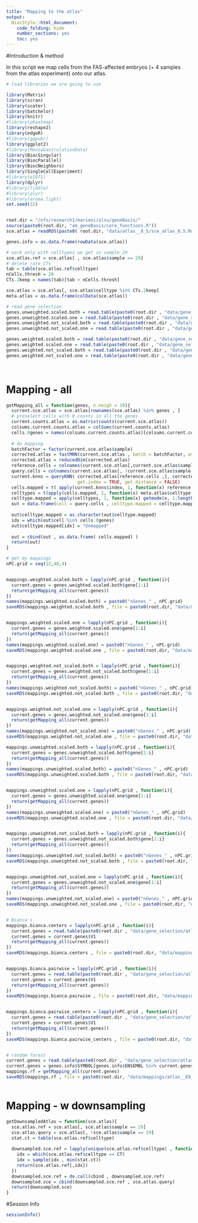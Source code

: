 ```yaml
---
title: "Mapping to the atlas"
output:
  BiocStyle::html_document:
    code_folding: hide
    number_sections: yes
    toc: yes  
---
```

#Introduction & method

In this script we map cells from the FAS-affected embryos (+ 4 samples from the atlas experiment) onto our atlas.

```r
# load libraries we are going to use

library(Matrix)
library(scran)
library(scater)
library(batchelor)
library(knitr)
#library(pheatmap)
library(reshape2)
library(edgeR)
#library(ggpubr)
library(ggplot2)
#library(MouseGastrulationData)
library(BiocSingular)
library(BiocParallel)
library(BiocNeighbors)
library(SingleCellExperiment)
#library(e1071)  
library(dplyr)
#library(tibble)
#library(plyr)
#library(aroma.light)
set.seed(32)


root.dir = "/nfs/research1/marioni/alsu/geneBasis/"
source(paste0(root.dir, "am_geneBasis/core_functions.R"))
sce.atlas = readRDS(paste0( root.dir, "data/atlas__8_5/sce_atlas_8.5.Rds"))

genes.info = as.data.frame(rowData(sce.atlas))

# work only with celltypes we get in sample 29
sce.atlas.ref = sce.atlas[ , sce.atlas$sample == 29]
# delete rare CTs
tab = table(sce.atlas.ref$celltype)
nCells.thresh = 20
CTs.2keep = names(tab)[tab > nCells.thresh]

sce.atlas = sce.atlas[, sce.atlas$celltype %in% CTs.2keep]
meta.atlas = as.data.frame(colData(sce.atlas))

# read gene selection
genes.unweighted.scaled.both = read.table(paste0(root.dir , "data/gene_selection/atlas__E8_5/" , "genes_unweighted_scaled_both" , ".tab"), header = T , sep = "\t")
genes.unweighted.scaled.one = read.table(paste0(root.dir , "data/gene_selection/atlas__E8_5/" , "genes_unweighted_scaled_one" , ".tab"), header = T , sep = "\t")
genes.unweighted.not_scaled.both = read.table(paste0(root.dir , "data/gene_selection/atlas__E8_5/" , "genes_unweighted_not_scaled_both" , ".tab"), header = T , sep = "\t")
genes.unweighted.not_scaled.one = read.table(paste0(root.dir , "data/gene_selection/atlas__E8_5/" , "genes_unweighted_not_scaled_one" , ".tab"), header = T , sep = "\t")

genes.weighted.scaled.both = read.table(paste0(root.dir , "data/gene_selection/atlas__E8_5/" , "genes_weighted_scaled_both" , ".tab"), header = T , sep = "\t")
genes.weighted.scaled.one = read.table(paste0(root.dir , "data/gene_selection/atlas__E8_5/" , "genes_weighted_scaled_one" , ".tab"), header = T , sep = "\t")
genes.weighted.not_scaled.both = read.table(paste0(root.dir , "data/gene_selection/atlas__E8_5/" , "genes_weighted_not_scaled_both" , ".tab"), header = T , sep = "\t")
genes.weighted.not_scaled.one = read.table(paste0(root.dir , "data/gene_selection/atlas__E8_5/" , "genes_weighted_not_scaled_one" , ".tab"), header = T , sep = "\t")




```

# Mapping - all

```r

getMapping_all = function(genes, n.neigh = 10){
  current.sce.atlas = sce.atlas[rownames(sce.atlas) %in% genes , ]
  # preselect cells with 0 counts in all the genes
  current.counts.atlas = as.matrix(counts(current.sce.atlas))
  colsums.current.counts.atlas = colSums(current.counts.atlas)
  cells.0genes = names(colsums.current.counts.atlas)[colsums.current.counts.atlas == 0]
  
  # do mapping
  batchFactor = factor(current.sce.atlas$sample)
  corrected.atlas = fastMNN(current.sce.atlas , batch = batchFactor, assay.type = "logcounts")
  corrected.atlas = reducedDim(corrected.atlas)
  reference.cells = colnames(current.sce.atlas[,current.sce.atlas$sample == 29]) 
  query.cells = colnames(current.sce.atlas[, !current.sce.atlas$sample == 29]) 
  current.knns = queryKNN( corrected.atlas[reference.cells ,], corrected.atlas[query.cells ,], k = n.neigh, 
                           get.index = TRUE, get.distance = FALSE)
  cells.mapped = t( apply(current.knns$index, 1, function(x) reference.cells[x]) )
  celltypes = t(apply(cells.mapped, 1, function(x) meta.atlas$celltype[match(x, meta.atlas$cell)]))
  celltype.mapped = apply(celltypes, 1, function(x) getmode(x, 1:length(x)))
  out = data.frame(cell = query.cells , celltype.mapped = celltype.mapped , n.genes = length(genes))
  
  out$celltype.mapped = as.character(out$celltype.mapped)
  idx = which(out$cell %in% cells.0genes)
  out$celltype.mapped[idx] = "Unmapped" 
  
  out = cbind(out , as.data.frame( cells.mapped) )
  return(out)
}

# get my mappings
nPC.grid = seq(12,48,4) 


mappings.weighted.scaled.both = lapply(nPC.grid , function(i){
  current.genes = genes.weighted.scaled.both$gene[1:i]
  return(getMapping_all(current.genes))
})
names(mappings.weighted.scaled.both) = paste0("nGenes_" , nPC.grid)
saveRDS(mappings.weighted.scaled.both , file = paste0(root.dir, "data/mappings/atlas__E8_5/all/alsu__weighted_scaled_both.Rds"))


mappings.weighted.scaled.one = lapply(nPC.grid , function(i){
  current.genes = genes.weighted.scaled.one$gene[1:i]
  return(getMapping_all(current.genes))
})
names(mappings.weighted.scaled.one) = paste0("nGenes_" , nPC.grid)
saveRDS(mappings.weighted.scaled.one , file = paste0(root.dir, "data/mappings/atlas__E8_5/all/alsu__weighted_scaled_one.Rds"))


mappings.weighted.not_scaled.both = lapply(nPC.grid , function(i){
  current.genes = genes.weighted.not_scaled.both$gene[1:i]
  return(getMapping_all(current.genes))
})
names(mappings.weighted.not_scaled.both) = paste0("nGenes_" , nPC.grid)
saveRDS(mappings.weighted.not_scaled.both , file = paste0(root.dir, "data/mappings/atlas__E8_5/all/alsu__weighted_not_scaled_both.Rds"))


mappings.weighted.not_scaled.one = lapply(nPC.grid , function(i){
  current.genes = genes.weighted.not_scaled.one$gene[1:i]
  return(getMapping_all(current.genes))
})
names(mappings.weighted.not_scaled.one) = paste0("nGenes_" , nPC.grid)
saveRDS(mappings.weighted.not_scaled.one , file = paste0(root.dir, "data/mappings/atlas__E8_5/all/alsu__weighted_not_scaled_one.Rds"))

mappings.unweighted.scaled.both = lapply(nPC.grid , function(i){
  current.genes = genes.unweighted.scaled.both$gene[1:i]
  return(getMapping_all(current.genes))
})
names(mappings.unweighted.scaled.both) = paste0("nGenes_" , nPC.grid)
saveRDS(mappings.unweighted.scaled.both , file = paste0(root.dir, "data/mappings/atlas__E8_5/all/alsu__unweighted_scaled_both.Rds"))


mappings.unweighted.scaled.one = lapply(nPC.grid , function(i){
  current.genes = genes.unweighted.scaled.one$gene[1:i]
  return(getMapping_all(current.genes))
})
names(mappings.unweighted.scaled.one) = paste0("nGenes_" , nPC.grid)
saveRDS(mappings.unweighted.scaled.one , file = paste0(root.dir, "data/mappings/atlas__E8_5/all/alsu__unweighted_scaled_one.Rds"))


mappings.unweighted.not_scaled.both = lapply(nPC.grid , function(i){
  current.genes = genes.unweighted.not_scaled.both$gene[1:i]
  return(getMapping_all(current.genes))
})
names(mappings.unweighted.not_scaled.both) = paste0("nGenes_" , nPC.grid)
saveRDS(mappings.unweighted.not_scaled.both , file = paste0(root.dir, "data/mappings/atlas__E8_5/all/alsu__unweighted_not_scaled_both.Rds"))


mappings.unweighted.not_scaled.one = lapply(nPC.grid , function(i){
  current.genes = genes.unweighted.not_scaled.one$gene[1:i]
  return(getMapping_all(current.genes))
})
names(mappings.unweighted.not_scaled.one) = paste0("nGenes_" , nPC.grid)
saveRDS(mappings.unweighted.not_scaled.one , file = paste0(root.dir, "data/mappings/atlas__E8_5/all/alsu__unweighted_not_scaled_one.Rds"))


# Bianca's
mappings.bianca.centers = lapply(nPC.grid , function(i){
  current.genes = read.table(paste0(root.dir , "data/gene_selection/atlas__E8_5/bianca_markers/centers/num_markers__" , i , ".tab"), header = F, sep = "\t")
  current.genes = current.genes$V1
  return(getMapping_all(current.genes))
})
saveRDS(mappings.bianca.centers , file = paste0(root.dir, "data/mappings/atlas__E8_5/all/bianca__centers.Rds"))


mappings.bianca.pairwise = lapply(nPC.grid , function(i){
  current.genes = read.table(paste0(root.dir , "data/gene_selection/atlas__E8_5/bianca_markers/pairwise/num_markers__" , i , ".tab"), header = F, sep = "\t")
  current.genes = current.genes$V1
  return(getMapping_all(current.genes))
})
saveRDS(mappings.bianca.pairwise , file = paste0(root.dir, "data/mappings/atlas__E8_5/all/bianca__pairwise.Rds"))


mappings.bianca.pairwise_centers = lapply(nPC.grid , function(i){
  current.genes = read.table(paste0(root.dir , "data/gene_selection/atlas__E8_5/bianca_markers/pairwise_centers/num_markers__" , i , ".tab"), header = F, sep = "\t")
  current.genes = current.genes$V1
  return(getMapping_all(current.genes))
})
saveRDS(mappings.bianca.pairwise_centers , file = paste0(root.dir, "data/mappings/atlas__E8_5/all/bianca__pairwise_centers.Rds"))


# random forest
current.genes = read.table(paste0(root.dir , "data/gene_selection/atlas__E8_5/RF_markers" , ".tab"), header = T, sep = "\t")
current.genes = genes.info$SYMBOL[genes.info$ENSEMBL %in% current.genes$gene]
mappings.rf = getMapping_all(current.genes)
saveRDS(mappings.rf , file = paste0(root.dir, "data/mappings/atlas__E8_5/all/RF.Rds"))



```

# Mapping - w downsampling

```r


getDownsampledAtlas = function(sce.atlas){
  sce.atlas.ref = sce.atlas[, sce.atlas$sample == 29]
  sce.atlas.query = sce.atlas[, !sce.atlas$sample == 29]
  stat.ct = table(sce.atlas.ref$celltype)
  
  downsampled.sce.ref = lapply(unique(sce.atlas.ref$celltype) , function(CT){
    idx = which(sce.atlas.ref$celltype == CT)
    idx = sample(idx , min(stat.ct))
    return(sce.atlas.ref[,idx])
  })
  downsampled.sce.ref = do.call(cbind , downsampled.sce.ref)
  downsampled.sce = cbind(downsampled.sce.ref , sce.atlas.query)
  return(downsampled.sce)
}


```



#Session Info

```r
sessionInfo()
```
